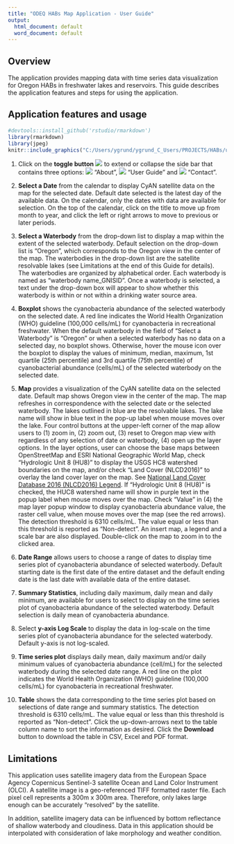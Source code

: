 ```yaml
---
title: "ODEQ HABs Map Application - User Guide"
output:
  html_document: default
  word_document: default
---
```


## Overview       

The application provides mapping data with time series data visualization for Oregon HABs in freshwater lakes and reservoirs. This guide describes the application features and steps for using the application.

## Application features and usage   

```r
#devtools::install_github('rstudio/rmarkdown')
library(rmarkdown)
library(jpeg)
knitr::include_graphics("C:/Users/ygrund/ygrund_C_Users/PROJECTS/HABs/userGuide/userGuide.jpg")

```


1.	Click on the **toggle button** ![](C:/Users/ygrund/ygrund_C_Users/PROJECTS/HABs/userGuide/toggleButton.jpg) to extend or collapse the side bar that contains three options: ![](C:/Users/ygrund/ygrund_C_Users/PROJECTS/HABs/userGuide/about.jpg) “About”, ![](C:/Users/ygrund/ygrund_C_Users/PROJECTS/HABs/userGuide/guide.jpg) “User Guide” and ![](C:/Users/ygrund/ygrund_C_Users/PROJECTS/HABs/userGuide/contact.jpg) “Contact”.       

2.	**Select a Date** from the calendar to display CyAN satellite data on the map for the selected date. Default date selected is the latest day of the available data. On the calendar, only the dates with data are available for selection. On the top of the calendar, click on the title to move up from month to year, and click the left or right arrows to move to previous or later periods.              

3.	**Select a Waterbody** from the drop-down list to display a map within the extent of the selected waterbody. Default selection on the drop-down list is "Oregon", which corresponds to the Oregon view in the center of the map. The waterbodies in the drop-down list are the satellite resolvable lakes (see Limitations at the end of this Guide for details). The waterbodies are organized by alphabetical order. Each waterbody is named as "waterbody name_GNISID". Once a waterbody is selected, a text under the drop-down box will appear to show whether this waterbody is within or not within a drinking water source area.     

4.	**Boxplot** shows the cyanobacteria abundance of the selected waterbody on the selected date. A red line indicates the World Health Organization (WHO) guideline (100,000 cells/mL) for cyanobacteria in recreational freshwater. When the default waterbody in the field of “Select a Waterbody” is "Oregon" or when a selected waterbody has no data on a selected day, no boxplot shows. Otherwise, hover the mouse icon over the boxplot to display the values of minimum, median, maximum, 1st quartile (25th percentile) and 3rd quartile (75th percentile) of cyanobacterial abundance (cells/mL) of the selected waterbody on the selected date.       

5.	**Map** provides a visualization of the CyAN satellite data on the selected date. Default map shows Oregon view in the center of the map. The map refreshes in correspondence with the selected date or the selected waterbody. The lakes outlined in blue are the resolvable lakes. The lake name will show in blue text in the pop-up label when mouse moves over the lake. Four control buttons at the upper-left corner of the map allow users to (1) zoom in, (2) zoom out, (3) reset to Oregon map view with regardless of any selection of date or waterbody, (4) open up the layer options. In the layer options, user can choose the base maps between OpenStreetMap and ESRI National Geographic World Map, check "Hydrologic Unit 8 (HU8)" to display the USGS HC8 watershed boundaries on the map, and/or check "Land Cover (NLCD2016)" to overlay the land cover layer on the map. See [National Land Cover Database 2016 (NLCD2016) Legend][Legend]. If "Hydrologic Unit 8 (HU8)" is checked, the HUC8 watershed name will show in purple text in the popup label when mouse moves over the map. Check "Value" in (4) the map layer popup window to display cyanobacteria abundance value, the raster cell value, when mouse moves over the map (see the red arrows). The detection threshold is 6310 cells/mL. The value equal or less than this threshold is reported as "Non-detect". An insert map, a legend and a scale bar are also displayed. Double-click on the map to zoom in to the clicked area.   

[Legend]: https://www.mrlc.gov/data/legends/national-land-cover-database-2016-nlcd2016-legend

6.	**Date Range** allows users to choose a range of dates to display time series plot of cyanobacteria abundance of selected waterbody. Default starting date is the first date of the entire dataset and the default ending date is the last date with available data of the entire dataset.       

7.	**Summary Statistics**, including daily maximum, daily mean and daily minimum, are available for users to select to display on the time series plot of cyanobacteria abundance of the selected waterbody. Default selection is daily mean of cyanobacteria abundance.        

8.	Select **y-axis Log Scale** to display the data in log-scale on the time series plot of cyanobacteria abundance for the selected waterbody. Default y-axis is not log-scaled.       

9.	**Time series plot** displays daily mean, daily maximum and/or daily minimum values of cyanobacteria abundance (cell/mL) for the selected waterbody during the selected date range. A red line on the plot indicates the World Health Organization (WHO) guideline (100,000 cells/mL) for cyanobacteria in recreational freshwater.        

10.	**Table** shows the data corresponding to the time series plot based on selections of date range and summary statistics. The detection threshold is 6310 cells/mL. The value equal or less than this threshold is reported as "Non-detect". Click the up-down-arrows next to the table column name to sort the information as desired. Click the **Download** button to download the table in CSV, Excel and PDF format.        

## Limitations

This application uses satellite imagery data from the European Space Agency Copernicus Sentinel-3 satellite Ocean and Land Color Instrument (OLCI). A satellite image is a geo-referenced TIFF formatted raster file. Each pixel cell represents a 300m x 300m area. Therefore, only lakes large enough can be accurately "resolved" by the satellite. 

In addition, satellite imagery data can be influenced by bottom reflectance of shallow waterbody and cloudiness. Data in this application should be interpolated with consideration of lake morphology and weather condition.
